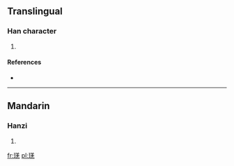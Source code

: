 ==Translingual==

===Han character===
{{Han char|rn=96|rad=玉|as=08|sn=12|four=|canj=一土廿土山 (MGTGU), 一土廿手山 (MGTQU)}}

# {{defn|Han|sort=玉08}}

====References====
* {{Han ref|kx=0736.070|dkj=21083|hdz=21118.100|uh=7437|ud=29751}}

----

==Mandarin==

===Hanzi===
{{cmn-hanzi|pin=[[què]] ([[que4]])|wg=ch'üeh<sup>4</sup>}}

# {{defn|lang=cmn|sort=玉08}}

[[fr:琷]]
[[pl:琷]]